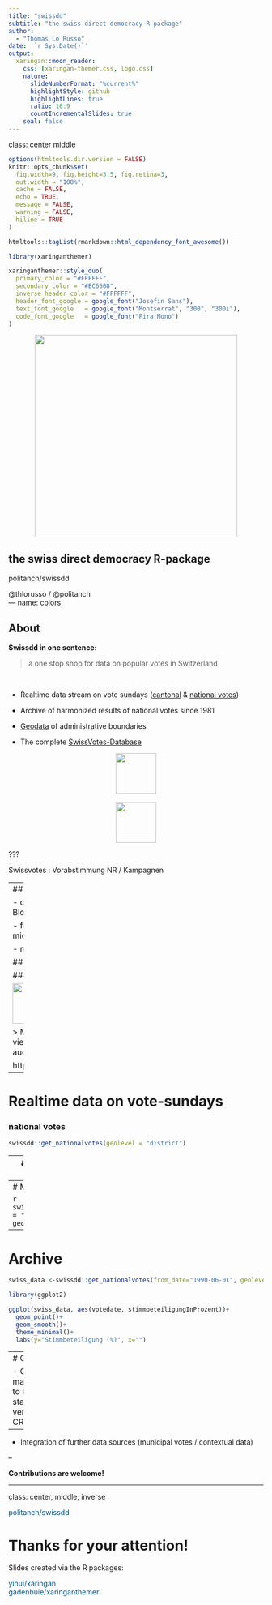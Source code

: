 ```yaml
---
title: "swissdd"
subtitle: "the swiss direct democracy R package"  
author: 
  - "Thomas Lo Russo"
date: '`r Sys.Date()`'
output:
  xaringan::moon_reader:
    css: [xaringan-themer.css, logo.css]
    nature:
      slideNumberFormat: "%current%"
      highlightStyle: github
      highlightLines: true
      ratio: 16:9
      countIncrementalSlides: true
    seal: false
---
```

class: center middle

```r
options(htmltools.dir.version = FALSE)
knitr::opts_chunk$set(
  fig.width=9, fig.height=3.5, fig.retina=3,
  out.width = "100%",
  cache = FALSE,
  echo = TRUE,
  message = FALSE, 
  warning = FALSE,
  hiline = TRUE
)
```

```r
htmltools::tagList(rmarkdown::html_dependency_font_awesome())
```

```r
library(xaringanthemer)

xaringanthemer::style_duo(
  primary_color = "#FFFFFF",
  secondary_color = "#EC6608",
  inverse_header_color = "#FFFFFF",
  header_font_google = google_font("Josefin Sans"),
  text_font_google   = google_font("Montserrat", "300", "300i"),
  code_font_google   = google_font("Fira Mono")
)

```
<center><img src="https://raw.githubusercontent.com/politanch/swissdd/master/swissdd_noborder.png" height="400px" /></center>

## the swiss direct democracy R-package

<a href="https://politanch.github.io/swissdd/index.html" style="text-decoration: none; border-bottom:"><i class="fa fa-github fa-fw"></i>politanch/swissdd</a> 

<a href="https://twitter.com/thlorusso" style="text-decoration: none; border-bottom:"><i class="fa fa-twitter fa-fw"></i>@thlorusso</a>
<a href="https://twitter.com/politanch" style="text-decoration: none; border-bottom:"> / @politanch</a><br> 
---
name: colors


## About

__Swissdd in one sentence:__

> a one stop shop for data on popular votes in Switzerland

<br>

- Realtime data stream on vote sundays ([cantonal](https://opendata.swiss/de/dataset/echtzeitdaten-am-abstimmungstag-zu-kantonalen-abstimmungsvorlagen) & [national votes](https://opendata.swiss/de/dataset/echtzeitdaten-am-abstimmungstag-zu-eidgenoessischen-abstimmungsvorlagen/)) 

- Archive of harmonized results of national votes since 1981

- [Geodata](https://opendata.swiss/de/dataset/geodaten-zu-den-eidgenoessischen-abstimmungsvorlagen) of administrative boundaries

- The complete [SwissVotes-Database](https://swissvotes.ch/page/dataset)

<center><img src="https://blog.digithek.ch/wp-content/uploads/opendata-swiss_logo.png" height="80px" /></center>
<br>
<center><img src="https://swissvotes.ch/static/images/logo.svg" height="80px" /></center>

???

Swissvotes : Vorabstimmung NR / Kampagnen

---
## About

- community driven development (mainly by former [politan.ch](http://politan.ch) Bloggers) 

- first github version in January 2019 / Available on [CRAN](https://cran.r-project.org/web/packages/swissdd/index.html) since mid 2019 

- nine [releases](https://github.com/politanch/swissdd/releases) since then

## Use cases

### [Tamedia-Projections](https://interaktiv.tagesanzeiger.ch/2021/06/abstimmungs-hochrechnungen/) 

<img src="https://external-content.duckduckgo.com/iu/?u=https%3A%2F%2Fcdn.unitycms.io%2Fimage%2F6EYm_qD545gBJZGFENk-Qy.gif&f=1&nofb=1" height="80px" />

> Merci vielmals für das swissdd #Rstats package - hat das ganze viel einfacher gemacht  @politan_ch
 > @thlorusso @thw_ch und auch danke ans @StatSchweiz für tolle API #opensource

https://twitter.com/LucasLeemann/status/1226526006695071745
---

# Realtime data on vote-sundays 
### national votes

```r
swissdd::get_nationalvotes(geolevel = "district")
```

---
# Realtime data on vote-sundays 
### cantonal votes

```r
swissdd::get_cantonalvotes(geolevel = "district")
```
---
# Maps

```r
swissdd::plot_nationalvotes(votedate = "2014-02-09",vote_id = 5800, geolevel = "canton")
```
---
# Archive

```r
swiss_data <-swissdd::get_nationalvotes(from_date="1990-06-01", geolevel="national")

library(ggplot2)

ggplot(swiss_data, aes(votedate, stimmbeteiligungInProzent))+
  geom_point()+
  geom_smooth()+
  theme_minimal()+
  labs(y="Stimmbeteiligung (%)", x="")
```

---
# Outlook

- Ongoing maintenance to keep a stable version on CRAN

--

- Integration of further data sources (municipal votes / contextual data)

--

__**Contributions are welcome!**__

---
class: center, middle, inverse

<a href="https://politanch.github.io/swissdd/index.html" style="color: #095484;text-decoration: none; border-bottom:"><i class="fa fa-github fa-fw"></i>politanch/swissdd</a> <br>

# Thanks for your attention!

Slides created via the R packages:

<a href="https://github.com/yihui/xaringan" style="color: #095484;text-decoration: none; border-bottom:"><i class="fa fa-github fa-fw"></i>yihui/xaringan</a> <br>
<a href="https://github.com/gadenbuie/xaringanthemer" style="color: #095484;text-decoration: none; border-bottom:"><i class="fa fa-github fa-fw"></i>gadenbuie/xaringanthemer</a> 

